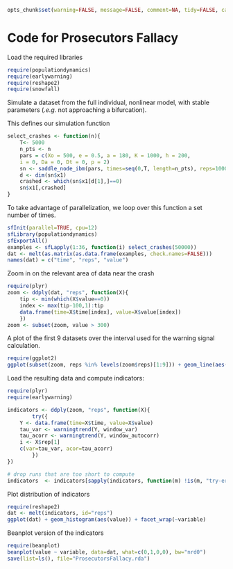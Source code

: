 ``` r
opts_chunk$set(warning=FALSE, message=FALSE, comment=NA, tidy=FALSE, cache=TRUE, verbose=TRUE) 
````

# Code for Prosecutors Fallacy 

Load the required libraries
 
``` r
require(populationdynamics)
require(earlywarning)
require(reshape2)
require(snowfall)
````

Simulate a dataset from the full individual, nonlinear model, with stable parameters (*.e.g.* not approaching a bifurcation).

This defines our simulation function

``` r
select_crashes <- function(n){
	T<- 5000
	n_pts <- n
	pars = c(Xo = 500, e = 0.5, a = 180, K = 1000, h = 200,
    i = 0, Da = 0, Dt = 0, p = 2)
	sn <- saddle_node_ibm(pars, times=seq(0,T, length=n_pts), reps=1000)
	d <- dim(sn$x1)
	crashed <- which(sn$x1[d[1],]==0)
	sn$x1[,crashed] 
}
````

To take advantage of parallelization, we loop over this function a set number of times.  

``` r
sfInit(parallel=TRUE, cpu=12)
sfLibrary(populationdynamics)
sfExportAll()
examples <- sfLapply(1:36, function(i) select_crashes(50000))
dat <- melt(as.matrix(as.data.frame(examples, check.names=FALSE)))
names(dat) = c("time", "reps", "value")
````

Zoom in on the relevant area of data near the crash

``` r
require(plyr)
zoom <- ddply(dat, "reps", function(X){
    tip <- min(which(X$value==0))
    index <- max(tip-100,1):tip
    data.frame(time=X$time[index], value=X$value[index])
    })
zoom <- subset(zoom, value > 300)
````

A plot of the first 9 datasets over the interval used for the warning signal calculation.

``` r
require(ggplot2)
ggplot(subset(zoom, reps %in% levels(zoom$reps)[1:9])) + geom_line(aes(time, value)) + facet_wrap(~reps, scales="free")
````


Load the resulting data and compute indicators:

``` r
require(plyr)
require(earlywarning)

indicators <- ddply(zoom, "reps", function(X){
		try({
    Y <- data.frame(time=X$time, value=X$value)
    tau_var <- warningtrend(Y, window_var)
    tau_acorr <- warningtrend(Y, window_autocorr)
    i <- X$rep[1]
    c(var=tau_var, acor=tau_acorr)
		})
})

# drop runs that are too short to compute
indicators  <- indicators[sapply(indicators, function(m) !is(m, "try-error"))]

````

Plot distribution of indicators

``` r
require(reshape2)
dat <- melt(indicators, id="reps")
ggplot(dat) + geom_histogram(aes(value)) + facet_wrap(~variable)
````

Beanplot version of the indicators

``` r
require(beanplot)
beanplot(value ~ variable, data=dat, what=c(0,1,0,0), bw="nrd0")
save(list=ls(), file="ProsecutorsFallacy.rda")
````




